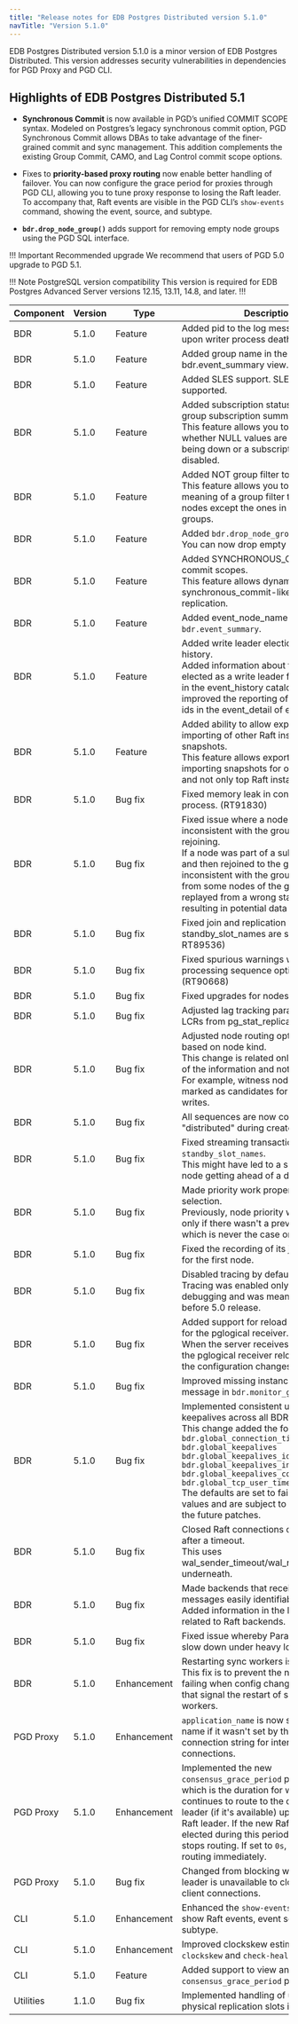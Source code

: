 ```yaml
---
title: "Release notes for EDB Postgres Distributed version 5.1.0"
navTitle: "Version 5.1.0"
---
```


EDB Postgres Distributed version 5.1.0 is a minor version of EDB Postgres Distributed.
This version addresses security vulnerabilities in dependencies for PGD Proxy and PGD CLI.

## Highlights of EDB  Postgres Distributed 5.1

* **Synchronous Commit** is now available in PGD’s unified COMMIT SCOPE syntax. Modeled on Postgres’s legacy synchronous commit option, PGD Synchronous Commit allows DBAs to take advantage of the finer-grained commit and sync management. This addition complements the existing Group Commit, CAMO, and Lag Control commit scope options.

* Fixes to **priority-based proxy routing** now enable better handling of failover. You can now configure the grace period for proxies through PGD CLI, allowing you to tune proxy response to losing the Raft leader. To accompany that, Raft events are visible in the PGD CLI’s `show-events` command, showing the event, source, and subtype.

* **`bdr.drop_node_group()`** adds support for removing empty node groups using the PGD SQL interface. 

!!! Important Recommended upgrade
    We recommend that users of PGD 5.0 upgrade to PGD 5.1.

!!! Note PostgreSQL version compatibility
This version is required for EDB Postgres Advanced Server versions 12.15, 13.11, 14.8, and later.
!!!


| Component | Version | Type            | Description  |
|-----------|---------|-----------------|--------------|
| BDR       | 5.1.0   | Feature         | Added pid to the log message emitted upon writer process death. |
| BDR       | 5.1.0   | Feature         | Added group name in the bdr.event_summary view. |
| BDR       | 5.1.0   | Feature         | Added SLES support. SLES 15sp4 is now supported. |
| BDR       | 5.1.0   | Feature         | Added subscription status column to the group subscription summary view.<br/> This feature allows you to distinguish whether NULL values are due to a node being down or a subscription being disabled.|
| BDR       | 5.1.0   | Feature         | Added NOT group filter to Group Commit.<br/>This feature allows you to invert the meaning of a group filter to include all nodes except the ones in specified groups.|
| BDR       | 5.1.0   | Feature         | Added `bdr.drop_node_group`.<br/>You can now drop empty node groups.|
| BDR       | 5.1.0   | Feature         | Added SYNCHRONOUS_COMMIT to commit scopes.<br/>This feature allows dynamic synchronous_commit-like behavior for replication.|
| BDR       | 5.1.0   | Feature         | Added event_node_name column to `bdr.event_summary`. |
| BDR       | 5.1.0   | Feature         | Added write leader election to event history.<br/>Added information about the node that's elected as a write leader for each group in the event_history catalog. Also improved the reporting of raft instance ids in the event_detail of event_history.|
| BDR       | 5.1.0   | Feature         | Added ability to allow exporting and importing of other Raft instance snapshots.<br/>This feature allows exporting and importing snapshots for other instances and not only top Raft instances.|
| BDR       | 5.1.0   | Bug fix         | Fixed memory leak in consensus process. (RT91830) |
| BDR       | 5.1.0   | Bug fix         | Fixed issue where a node can be inconsistent with the group after rejoining.<br/>If a node was part of a subgroup, parted, and then rejoined to the group, it could be inconsistent with the group. The changes from some nodes of the group were replayed from a wrong starting point, resulting in potential data loss. |
| BDR       | 5.1.0   | Bug fix         | Fixed join and replication when SDW and standby_slot_names are set. (RT89702, RT89536)|
| BDR       | 5.1.0   | Bug fix         | Fixed spurious warnings when processing sequence options. (RT90668) |
| BDR       | 5.1.0   | Bug fix         | Fixed upgrades for nodes with CRDTs. |
| BDR       | 5.1.0   | Bug fix         | Adjusted lag tracking parameters for LCRs from pg_stat_replication. |
| BDR       | 5.1.0   | Bug fix         | Adjusted node routing options defaults based on node kind.<br/>This change is related only to the display of the information and not the behavior. For example, witness nodes aren't marked as candidates for receiving writes. |
| BDR       | 5.1.0   | Bug fix         | All sequences are now converted to "distributed" during create node. |
| BDR       | 5.1.0   | Bug fix         | Fixed streaming transactions with `standby_slot_names`.<br/>This might have led to a subscriber-only node getting ahead of a data node. |
| BDR       | 5.1.0   | Bug fix         | Made priority work properly for routing selection.<br/>Previously, node priority was working only if there wasn't a previous leader, which is never the case on failover.|
| BDR       | 5.1.0   | Bug fix         | Fixed the recording of its join as complete for the first node. |
| BDR       | 5.1.0   | Bug fix         | Disabled tracing by default.<br/>Tracing was enabled only for initial debugging and was meant to be disabled before 5.0 release. |
| BDR       | 5.1.0   | Bug fix         | Added support for reload configuration for the pglogical receiver.<br/>When the server receives a reload signal, the pglogical receiver reloads and applies the configuration changes. |
| BDR       | 5.1.0   | Bug fix         | Improved missing instance error message in `bdr.monitor_group_raft()`. |
| BDR       | 5.1.0   | Bug fix         | Implemented consistent use of tcp keepalives across all BDR connections.<br/>This change added the following GUCs:<br/>`bdr.global_connection_timeout`<br/>`bdr.global_keepalives`<br/>`bdr.global_keepalives_idle`<br/>`bdr.global_keepalives_interval`<br/>`bdr.global_keepalives_count`<br/>`bdr.global_tcp_user_timeout`<br/>The defaults are set to fairly conservative values and are subject to adjustments in the future patches. |
| BDR       | 5.1.0   | Bug fix         | Closed Raft connections on no activity after a timeout.<br/>This uses wal_sender_timeout/wal_receiver_timeout underneath. |
| BDR       | 5.1.0   | Bug fix         | Made backends that receive Raft messages easily identifiable.<br/>Added information in the log message related to Raft backends. |
| BDR       | 5.1.0   | Bug fix         | Fixed issue whereby Parallel Apply might slow down under heavy load.
| BDR       | 5.1.0   | Enhancement     | Restarting sync workers is now avoided.<br/>This fix is to prevent the node join from failing when config changes are made that signal the restart of subscription workers. |
| PGD Proxy | 5.1.0   | Enhancement     | `application_name` is now set to proxy name if it wasn't set by the user in the connection string for internal db connections. |
| PGD Proxy  | 5.1.0   | Enhancement     | Implemented the new `consensus_grace_period` proxy option, which is the duration for which a proxy continues to route to the current write leader (if it's available) upon loss of a Raft leader. If the new Raft leader isn't elected during this period, the proxy stops routing. If set to `0s`, the proxy stops routing immediately. |
| PGD Proxy  | 5.1.0   | Bug fix         | Changed from blocking when write leader is unavailable to closing the new client connections. |
| CLI       | 5.1.0   | Enhancement     | Enhanced the `show-events` command to show Raft events, event source and subtype. |
| CLI       | 5.1.0   | Enhancement     | Improved clockskew estimation in `show-clockskew` and `check-health` commands. |
| CLI       | 5.1.0   | Feature         | Added support to view and set `consensus_grace_period` proxy option. |
| Utilities | 1.1.0   | Bug fix         | Implemented handling of uninitialized physical replication slots issue. |
